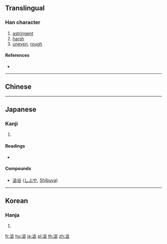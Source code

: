 {{also|澀|渋}}
==Translingual==

===Han character===
{{Han char|rn=85|rad=水|as=12|sn=15|four=31111|canj=EYMM|ids=⿰氵歮}}

# [[astringent]]
# [[harsh]]
# [[uneven]], [[rough]]

====References====
* {{Han ref|kx=0651.210|dkj=18312|dj=1061.240|hdz=31740.030|uh=6F81|ud=28545}}

----

==Chinese==
{{zh-see|澀|v}}

----

==Japanese==

===Kanji===
{{ja-kanji|grade=|rs=水12}}

# {{defn|lang=ja|sort=水12}}

====Readings====
* {{ja-readings|on=[[じゅう]] (jū)|kun=[[しぶい]] (shibui), [[しぶ]] (shibu)}}

====Compounds====
* [[澁谷]] ([[しぶや]], [[Shibuya]])

----

==Korean==

===Hanja===
{{ko-hanja|hangeul=삽|eumhun=|rv=sap|mr=sap|y=sap}}

# {{defn|lang=ko|sort=水12}}

[[fr:澁]]
[[hu:澁]]
[[ja:澁]]
[[pl:澁]]
[[th:澁]]
[[zh:澁]]